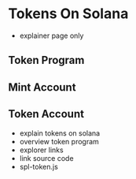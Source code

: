 # Tokens On Solana

- explainer page only

## Token Program

## Mint Account

## Token Account

- explain tokens on solana
- overview token program
- explorer links
- link source code
- spl-token.js
